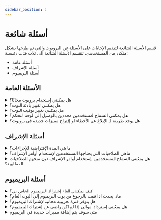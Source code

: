 ```yaml
---
sidebar_position: 3
---
```


# أسئلة شائعة

قسم الأسئلة الشائعة لتقديم الإجابات على الأسئلة عن البروبوت والتي تم طرحها بشكل متكرر من المستخدمين، تنقسم الأسئلة الشائعة إلى ثلاث فئات رئيسية:

- أسئلة عامة
- أسئلة الإشراف
- أسئلة البريميوم

## الأسئلة العامة

<details>
  <summary>هل يمكنني إستخدام بروبوت مجانًا؟</summary>
  <p>
    نعم يمكنك إستخدام بروبوت مجانًا لكن بعض المميزات قد تتطلب الإشتراك في النسخة
    المدفوعة (البريميوم) للتمكن من إستخدامها، يمكنك التحقق من الأسعار و أنواع
    الإشتراكات من <a href="https://vTime.io/premium">صفحة البريميوم</a>.
  </p>
</details>

<details>
  <summary>هل يمكنني تغيير بادئة البوت؟</summary>
  <p>
    للأسف لا، لم يعد البوت يستخدم البادئات بدلاً منها قمنا بإعتماد أوامر السلاش
    وأيضًا يمكنك تعيين إختصارات للأوامر وإستخدامها كـ بديل.
  </p>
</details>

<details>
  <summary>هل يمكنني تغيير توقيت البوت؟</summary>
  <p>
    في الوقت الحالي لا يمكن تغيير توقيت البوت، تم تعيين التوقيت الإفتراضي على
    التوقيت العالمي UTC+3.
  </p>
</details>

<details>
  <summary>هل يمكنني السماح لمستخدمين محددين بالوصول إلى لوحة التحكم؟</summary>
  <p>
    يمكن فقط للمستخدمين الذين لديهم صلاحية Adminstrator بالوصول إلى لوحة التحكم،
    لمنح حق الوصول لمستخدمين محددين ، قم بإنشاء رتبة بصلاحية Adminstrator وقم
    بإعطائها للمستخدمين المحددين.
  </p>
</details>

<details>
  <summary>
    هل يوجد طريقة لـ الإبلاغ عن الأخطاء او إقتراح مميزات جديدة في بروبوت؟
  </summary>
  <p>
    نعم يمكنك الإبلاغ عن الأخطاء و إقتراح مميزات جديدة من خلال الإنضمام إلى{" "}
    <a href="https://discord.gg/vTime">السيرفر الرسمي لبروبوت</a> حيث يمكنك
    مشاركة رأيك في مجتمعنا.
  </p>
</details>

## أسئلة الإشراف

<details>
  <summary>ما هي المدة الإفتراضية للإجراءات؟</summary>
  <p>إذا لم يتم تحديد وقت ، فإن المدة الإفتراضية للإجراءات هي ثلاثة أشهر.</p>
</details>

<details>
  <summary>
    ماهي الصلاحيات التي يحتاجها المستخدمين لإستخدام أوامر الإشراف؟
  </summary>
  <p>
    تختلف الصلاحيات في جميع الأوامر، يمكن للمستخدمين محاولة إستخدام الأمر بواسطة
    السلاش وسيتلقى رسالة خطأ تحتوي على الصلاحية المطلوبة لإستخدام الأمر.
  </p>
</details>

<details>
  <summary>
    هل يمكنني السماح للمستخدمين بإستخدام أوامر الإشراف دون منحهم الصلاحيات
    المطلوبة؟
  </summary>
  <p>
    نعم يمكنك السماح للمستخدمين بإستخدام اوامر الإشراف دون منحهم الصلاحيات
    المطلوبة، يوجد خيار في قسم الإشراف يدعى "رولات المشرفين" والذي يسمح بتحديد
    رتب المسموح لها بإستخدام أوامر الإشراف.
  </p>
</details>

## أسئلة البريميوم

<details>
  <summary>كيف يمكنني الغاء إشتراك البريميوم الخاص بي؟</summary>
  <p>
    يمكنك الغاء إشتراك البريميوم الخاص بك عبر التوجه إلى صفحة إدارة البريميوم في
    لوحة التحكم والضغط على الإشتراك المطلوب ثم الضغط على زر إلغاء الإشتراك، عند
    إلغاء الإشتراك لن يتم سحب رسوم منك و سيتم إلغاء مميزات البريميوم من سيرفرك
    بمجرد إنتهاء مدة الإشتراك.
  </p>
</details>

<details>
  <summary>ماذا يحدث اذا قمت بالرجوع من بوت البريميوم إلى البوت العام؟</summary>
  <p>
    إذا قمت بالرجوع من بوت البريميوم إلى البوت العام فستفقد الوصول إلى جميع
    مميزات البريميوم، لن يتم حذف بيانات سيرفرك، ولكن سيتم قفل المميزات حتى أن
    تشترك في البريميوم وإرجاعه مرة أخرى.
  </p>
</details>

<details>
  <summary>هل يتوفر فترة تجريبية مجانية لإشتراك البريميوم؟</summary>
  <p>للاسف لا، غير متوفر فترة تجريبية مجانية لإشتراك البريميوم.</p>
</details>

<details>
  <summary>
    هل يمكنني إسترداد أموالي إذا لم اكن راضي عن إشتراك البريميوم؟
  </summary>
  <p>
    يتم مراجعة طلب الإسترداد إعتمادا عن مختلف الحالات و سبب طلب الإسترداد ، إذا
    كنت ترغب في طلب الإسترداد يرجى التواصل مع{" "}
    <a href="https://discord.gg/vTime">فريق الدعم الفني</a> لتقديم الطلب.
  </p>
</details>

<details>
  <summary>متى سوف يتم إضافة مميزات جديدة في البريميوم</summary>
  <p>
    يتم إضافة مميزات جديدة في البريميوم بإنتظام، ولكن لا يوجد مواعيد محددة،
    للبقاء على إطلاع المميزات و التحديثات الجديدة يمكنك الإنضمام إلى سيرفر{" "}
    <a href="https://discord.gg/vTime">الدعم الفني</a> حيث نشارك المعلومات حول
    بروبوت بشكل متواصل.
  </p>
</details>
